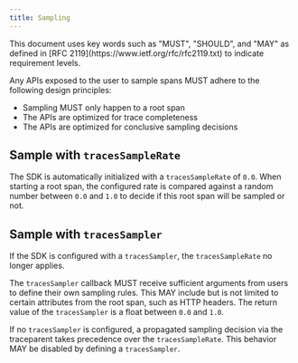 ```yaml
---
title: Sampling
---
```


<Alert level="info">
  This document uses key words such as "MUST", "SHOULD", and "MAY" as defined in [RFC 2119](https://www.ietf.org/rfc/rfc2119.txt) to indicate requirement levels.
</Alert>

Any APIs exposed to the user to sample spans MUST adhere to the following design principles:

- Sampling MUST only happen to a root span
- The APIs are optimized for trace completeness
- The APIs are optimized for conclusive sampling decisions

## Sample with `tracesSampleRate`

The SDK is automatically initialized with a `tracesSampleRate` of `0.0`.
When starting a root span, the configured rate is compared against a random number between `0.0` and `1.0` to decide if this root span will be sampled or not.

## Sample with `tracesSampler`

If the SDK is configured with a `tracesSampler`, the `tracesSampleRate` no longer applies.

The `tracesSampler` callback MUST receive sufficient arguments from users to define their own sampling rules.
This MAY include but is not limited to certain attributes from the root span, such as HTTP headers.
The return value of the `tracesSampler` is a float between `0.0` and `1.0`.

If no `tracesSampler` is configured, a propagated sampling decision via the traceparent takes precedence over the `tracesSampleRate`. This behavior MAY be disabled by defining a `tracesSampler`.
